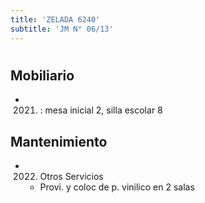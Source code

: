 ```yaml
---
title: 'ZELADA 6240'
subtitle: 'JM N° 06/13'
---
```


#


## Mobiliario

*  (2021) : mesa inicial 2, silla escolar 8 





## Mantenimiento

*  (2022) Otros Servicios 
    + Provi. y coloc de p. vinilico en 2 salas



